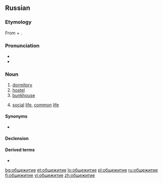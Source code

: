 ==Russian==

===Etymology===
From {{term|общий||common|lang=ru}} + {{term|жить||to live|lang=ru}}.

===Pronunciation===
* {{IPA|/əpɕːɪˈʐɨtʲɪjə/|lang=ru}}
* {{audio|Ru-общежитие.ogg|Audio}}

===Noun===
{{head|ru|noun|tr=obščežítije|g=n}}

# [[dormitory]]
# [[hostel]]
# [[bunkhouse]]
# {{rare|lang=ru}} [[social]] [[life]], [[common]] [[life]]

====Synonyms====
* {{onym|ru|общага}} {{qualifier|dormitory}}

====Declension====
{{ru-noun-inan-ие-1|общежити|общежи́ти}}

====Derived terms====
* {{onym|ru|общежитский}}

[[bg:общежитие]]
[[et:общежитие]]
[[lo:общежитие]]
[[pl:общежитие]]
[[ru:общежитие]]
[[fi:общежитие]]
[[vi:общежитие]]
[[zh:общежитие]]